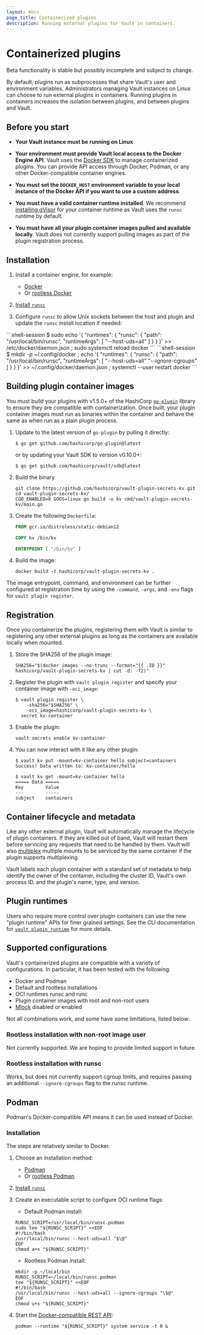 ```yaml
---
layout: docs
page_title: Containerized plugins
description: Running external plugins for Vault in containers.
---
```


# Containerized plugins

<Important title="Beta feature">
  Beta functionality is stable but possibly incomplete and subject to change.
</Important>

By default, plugins run as subprocesses that share Vault's user and environment
variables. Administrators managing Vault instances on Linux can choose to run
external plugins in containers. Running plugins in containers increases the
isolation between plugins, and between plugins and Vault.

## Before you start

- **Your Vault instance must be running on Linux**

- **Your environment must provide Vault local access to the Docker Engine API**.
  Vault uses the [Docker SDK](https://pkg.go.dev/github.com/docker/docker) to
  manage containerized plugins. You can provide API access through Docker,
  Podman, or any other Docker-compatible container engines.

- **You must set the `DOCKER_HOST` environment variable to your local instance
  of the Docker API if you want to use a custom address**.

- **You must have a valid container runtime installed**. We recommend
  [installing gVisor](https://gvisor.dev/docs/user_guide/install/) for your
  container runtime as Vault uses the `runsc` runtime by default.

- **You must have all your plugin container images pulled and available locally**.
  Vault does not currently support pulling images as part of the plugin
  registration process.

## Installation

1. Install a container engine, for example:
    * [Docker](https://docs.docker.com/engine/install/)
    * Or [rootless Docker](https://docs.docker.com/engine/security/rootless/)

1. [Install `runsc`](https://gvisor.dev/docs/user_guide/install/)

1. Configure `runsc` to allow Unix sockets between the host and plugin and
   update the `runsc` install location if needed:

<Tabs>
<Tab heading="Docker">
```shell-session
$ sudo echo '{
  "runtimes": {
    "runsc": {
      "path": "/usr/local/bin/runsc",
      "runtimeArgs": [
        "--host-uds=all"
      ]
    }
  }
}' >> /etc/docker/daemon.json ; sudo systemctl reload docker
```
</Tab>
<Tab heading="Rootless Docker">
```shell-session
$ mkdir -p ~/.config/docker ; echo '{
  "runtimes": {
    "runsc": {
      "path": "/usr/local/bin/runsc",
      "runtimeArgs": [
        "--host-uds=all"
        "--ignore-cgroups"
      ]
    }
  }
}' >> ~/.config/docker/daemon.json ; systemctl --user restart docker
```
</Tab>
</Tabs>

## Building plugin container images

You must build your plugins with v1.5.0+ of
the HashiCorp [`go-plugin`](https://github.com/hashicorp/go-plugin) library to
ensure they are compatible with containerization. Once built, your plugin
container images must run as binaries within the container and behave the same
as when run as a plain plugin process.

1.  Update to the latest version of `go-plugin` by pulling it directly:
    ```shell-session
    $ go get github.com/hashicorp/go-plugin@latest
    ```
    or by updating your Vault SDK to version v0.10.0+:
    ```shell-session
    $ go get github.com/hashicorp/vault/sdk@latest
    ```

1. Build the binary
    ```shell-session
    git clone https://github.com/hashicorp/vault-plugin-secrets-kv.git
    cd vault-plugin-secrets-kv/
    CGO_ENABLED=0 GOOS=linux go build -o kv cmd/vault-plugin-secrets-kv/main.go
    ```

1. Create the following `Dockerfile`:
   ```Dockerfile
   FROM gcr.io/distroless/static-debian12

   COPY kv /bin/kv

   ENTRYPOINT [ "/bin/kv" ]
   ```

1. Build the image:
   ```shell-session
   docker build -t hashicorp/vault-plugin-secrets-kv .
   ```

The image entrypoint, command, and environment can be further configured at
registration time by using the `-command`, `-args`, and `-env` flags for
`vault plugin register`.

## Registration

Once you containerize the plugins, registering them with Vault is similar to
registering any other external plugins as long as the containers are available
locally when mounted.

1. Store the SHA256 of the plugin image:
   ```shell-session
   SHA256="$(docker images --no-trunc --format="{{ .ID }}" hashicorp/vault-plugin-secrets-kv | cut -d: -f2)"
   ```

1. Register the plugin with `vault plugin register` and specify your container image with `-oci_image`:
   ```shell-session
   $ vault plugin register \
       -sha256="$SHA256" \
       -oci_image=hashicorp/vault-plugin-secrets-kv \
     secret kv-container
   ```

1. Enable the plugin:
   ```shell-session
   vault secrets enable kv-container
   ```

1. You can now interact with it like any other plugin:
   ```shell-session
   $ vault kv put -mount=kv-container hello subject=containers
   Success! Data written to: kv-container/hello

   $ vault kv get -mount=kv-container hello
   ===== Data =====
   Key        Value
   ---        -----
   subject    containers
   ```

## Container lifecycle and metadata

Like any other external plugin, Vault will automatically manage the lifecycle
of plugin containers. If they are killed out of band, Vault will restart them
before servicing any requests that need to be handled by them. Vault will also
[multiplex](/vault/docs/plugins/plugin-architecture#plugin-multiplexing) multiple
mounts to be serviced by the same container if the plugin supports multiplexing.

Vault labels each plugin container with a standard set of metadata to help
identify the owner of the container, including the cluster ID, Vault's own
process ID, and the plugin's name, type, and version.

## Plugin runtimes

Users who require more control over plugin containers can use the new "plugin
runtime" APIs for finer grained settings. See the CLI documentation for
[`vault plugin runtime`](/vault/docs/commands/plugin/runtime) for more details.

## Supported configurations

Vault's containerized plugins are compatible with a variety of configurations.
In particular, it has been tested with the following:

- Docker and Podman
- Default and rootless installations
- OCI runtimes runsc and runc
- Plugin container images with root and non-root users
- [Mlock](/vault/docs/configuration#disable_mlock) disabled or enabled

Not all combinations work, and some have some limitations, listed below:

### Rootless installation with non-root image user

Not currently supported. We are hoping to provide limited support in future.

### Rootless installation with runsc

Works, but does not currently support cgroup limits, and requires  passing an
additional `--ignore-cgroups` flag to the runsc runtime.

## Podman

Podman's Docker-compatible API means it can be used instead of Docker.

### Installation

The steps are relatively similar to Docker.

1. Choose an installation method:

    * [Podman](https://podman.io/docs/installation#installing-on-linux)
    * Or [rootless Podman](https://github.com/containers/podman/blob/main/docs/tutorials/rootless_tutorial.md)

1. [Install `runsc`](https://gvisor.dev/docs/user_guide/install/)

1. Create an executable script to configure OCI runtime flags:

    * Default Podman install:
    ```shell-session
    RUNSC_SCRIPT=/usr/local/bin/runsc.podman
    sudo tee "${RUNSC_SCRIPT}" <<EOF
    #!/bin/bash
    /usr/local/bin/runsc --host-uds=all "$\@"
    EOF
    chmod a+x "${RUNSC_SCRIPT}"
    ```

    * Rootless Podman install:
    ```shell-session
    mkdir -p ~/local/bin
    RUNSC_SCRIPT=~/local/bin/runsc.podman
    tee "${RUNSC_SCRIPT}" <<EOF
    #!/bin/bash
    /usr/local/bin/runsc --host-uds=all --ignore-cgroups "\$@"
    EOF
    chmod u+x "${RUNSC_SCRIPT}"
    ```

1. Start the [Docker-compatible REST API](https://docs.podman.io/en/latest/_static/api.html):
   ```shell-session
   podman --runtime "${RUNSC_SCRIPT}" system service -t 0 &
   ```
